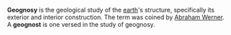 '''Geognosy''' is the geological study of the [[earth]]'s structure, specifically its exterior and interior construction. The term was coined by [[Abraham Werner]]. A '''geognost''' is one versed in the study of geognosy. 

{{geologist-stub}}